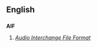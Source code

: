 ==English==
==={{Abbreviation}}===
'''AIF'''

#''[[w:Audio Interchange File Format|Audio Interchange File Format]]''